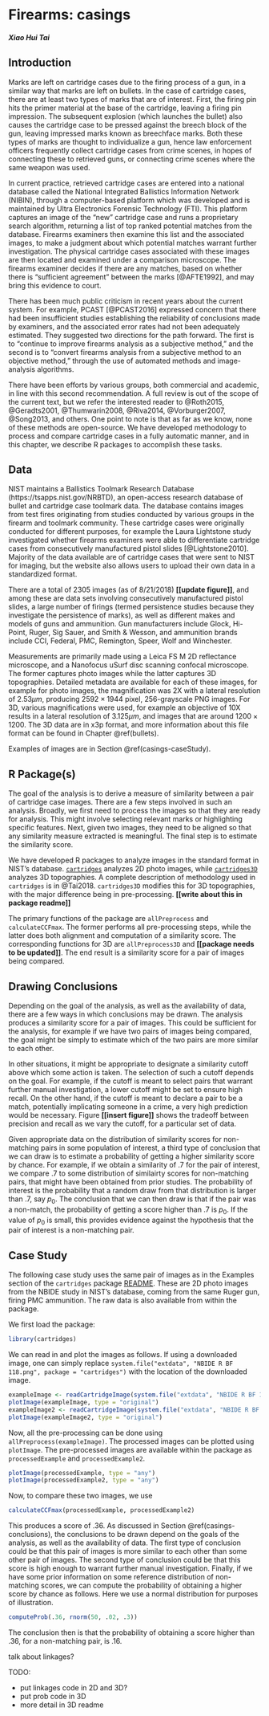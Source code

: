 # Firearms: casings {#casings}

#### *Xiao Hui Tai* {-}

## Introduction

Marks are left on cartridge cases due to the firing process of a gun, in a similar way that marks are left on bullets. In the case of cartridge cases, there are at least two types of marks that are of interest. First, the firing pin hits the primer material at the base of the cartridge, leaving a firing pin impression. The subsequent explosion (which launches the bullet) also causes the cartridge case to be pressed against the breech block of the gun, leaving impressed marks known as breechface marks. Both these types of marks are thought to individualize a gun, hence law enforcement officers frequently collect cartridge cases from crime scenes, in hopes of connecting these to retrieved guns, or connecting crime scenes where the same weapon was used.

In current practice, retrieved cartridge cases are entered into a national database called the National Integrated Ballistics Information Network (NIBIN), through a computer-based platform which was developed and is maintained by Ultra Electronics Forensic Technology (FTI). This platform captures an image of the "new" cartridge case and runs a proprietary search algorithm, returning a list of top ranked potential matches from the database. Firearms examiners then examine this list and the associated images, to make a judgment about which potential matches warrant further investigation. The physical cartridge cases associated with these images are then located and examined under a comparison microscope. The firearms examiner decides if there are any matches, based on whether there is "sufficient agreement" between the marks [@AFTE1992], and may bring this evidence to court.

There has been much public criticism in recent years about the current system. For example, PCAST [@PCAST2016] expressed concern that there had been insufficient studies establishing the reliability of conclusions made by examiners, and the associated error rates had not been adequately estimated. They suggested two directions for the path forward. The first is to "continue to improve firearms analysis as a subjective method," and the second is to "convert firearms analysis from a subjective method to an objective method," through the use of automated methods and image-analysis algorithms.

There have been efforts by various groups, both commercial and academic, in line with this second recommendation. A full review is out of the scope of the current text, but we refer the interested reader to @Roth2015, @Geradts2001, @Thumwarin2008, @Riva2014, @Vorburger2007, @Song2013, and others. One point to note is that as far as we know, none of these methods are open-source. We have developed methodology to process and compare cartridge cases in a fully automatic manner, and in this chapter, we describe R packages to accomplish these tasks.


## Data 
NIST maintains a Ballistics Toolmark Research Database (https://tsapps.nist.gov/NRBTD), an open-access research database of bullet and cartridge case toolmark data. The database contains images from test fires originating from studies conducted by various groups in the firearm and toolmark community. These cartridge cases were originally conducted for different purposes, for example the Laura Lightstone study investigated whether firearms examiners were able to differentiate cartridge cases from consecutively manufactured pistol slides [@Lightstone2010]. Majority of the data available are of cartridge cases that were sent to NIST for imaging, but the website also allows users to upload their own data in a standardized format.

There are a total of 2305 images (as of 8/21/2018) **[[update figure]]**, and among these are data sets involving consecutively manufactured pistol slides, a large number of firings (termed persistence studies because they investigate the persistence of marks), as well as different makes and models of guns and ammunition. Gun manufacturers include Glock, Hi-Point, Ruger, Sig Sauer, and Smith \& Wesson, and ammunition brands include CCI, Federal, PMC, Remington, Speer, Wolf and Winchester.

Measurements are primarily made using a Leica FS M 2D reflectance microscope, and a Nanofocus uSurf disc scanning confocal microscope. The former captures photo images while the latter captures 3D topographies. Detailed metadata are available for each of these images, for example for photo images, the magnification was 2X with a lateral resolution of $2.53 \mu m$, producing $2592 \times 1944$ pixel, 256-grayscale PNG images. For 3D, various magnifications were used, for example an objective of 10X results in a lateral resolution of $3.125 \mu m$, and images that are around $1200 \times 1200$. The 3D data are in x3p format, and more information about this file format can be found in Chapter \@ref(bullets). 

Examples of images are in Section \@ref(casings-caseStudy).


## R Package(s)
The goal of the analysis is to derive a measure of similarity between a pair of cartridge case images. There are a few steps involved in such an analysis. Broadly, we first need to process the images so that they are ready for analysis. This might involve selecting relevant marks or highlighting specific features. Next, given two images, they need to be aligned so that any similarity measure extracted is meaningful. The final step is to estimate the similarity score.

We have developed R packages to analyze images in the standard format in NIST's database. [`cartridges`](https://github.com/xhtai/cartridges) analyzes 2D photo images, while [`cartridges3D`](https://github.com/xhtai/cartridges3D) analyzes 3D topographies. A complete description of methodology used in `cartridges` is in @Tai2018. `cartridges3D` modifies this for 3D topographies, with the major difference being in pre-processing. **[[write about this in package readme]]**

The primary functions of the package are `allPreprocess` and `calculateCCFmax`. The former performs all pre-processing steps, while the latter does both alignment and computation of a similarity score. The corresponding functions for 3D are `allPreprocess3D` and **[[package needs to be updated]]**. The end result is a similarity score for a pair of images being compared. 

## Drawing Conclusions {#casings-conclusions}
Depending on the goal of the analysis, as well as the availability of data, there are a few ways in which conclusions may be drawn. The analysis produces a similarity score for a pair of images. This could be sufficient for the analysis, for example if we have two pairs of images being compared, the goal might be simply to estimate which of the two pairs are more similar to each other. 

In other situations, it might be appropriate to designate a similarity cutoff above which some action is taken. The selection of such a cutoff depends on the goal. For example, if the cutoff is meant to select pairs that warrant further manual investigation, a lower cutoff might be set to ensure high recall. On the other hand, if the cutoff is meant to declare a pair to be a match, potentially implicating someone in a crime, a very high prediction would be necessary. Figure **[[insert figure]]** shows the tradeoff between precision and recall as we vary the cutoff, for a particular set of data.

Given appropriate data on the distribution of similarity scores for non-matching pairs in some population of interest, a third type of conclusion that we can draw is to estimate a probability of getting a higher similarity score by chance. For example, if we obtain a similarity of .7 for the pair of interest, we compare .7 to some distribution of similairty scores for non-matching pairs, that might have been obtained from prior studies. The probability of interest is the probability that a random draw from that distribution is larger than .7, say $p_0$. The conclusion that we can then draw is that if the pair was a non-match, the probability of getting a score higher than .7 is $p_0$. If the value of $p_0$ is small, this provides evidence against the hypothesis that the pair of interest is a non-matching pair.


## Case Study {#casings-caseStudy}
The following case study uses the same pair of images as in the Examples section of the `cartridges` package [README](https://github.com/xhtai/cartridges). These are 2D photo images from the NBIDE study in NIST's database, coming from the same Ruger gun, firing PMC ammunition. The raw data is also available from within the package.

We first load the package:
```r
library(cartridges)
```

We can read in and plot the images as follows. If using a downloaded image, one can simply replace `system.file("extdata", "NBIDE R BF 118.png", package = "cartridges")` with the location of the downloaded image.

```r
exampleImage <- readCartridgeImage(system.file("extdata", "NBIDE R BF 118.png", package = "cartridges"))
plotImage(exampleImage, type = "original")
exampleImage2 <- readCartridgeImage(system.file("extdata", "NBIDE R BF 129.png", package = "cartridges"))
plotImage(exampleImage2, type = "original")
```

Now, all the pre-processing can be done using `allPreprocess(exampleImage)`. The processed images can be plotted using `plotImage`. The pre-processed images are available within the package as `processedExample` and `processedExample2`.

```r
plotImage(processedExample, type = "any")
plotImage(processedExample2, type = "any")
```

Now, to compare these two images, we use 

```r
calculateCCFmax(processedExample, processedExample2)
```

This produces a score of .36. As discussed in Section \@ref(casings-conclusions), the conclusions to be drawn depend on the goals of the analysis, as well as the availability of data. The first type of conclusion could be that this pair of images is more similar to each other than some other pair of images. The second type of conclusion could be that this score is high enough to warrant further manual investigation. Finally, if we have some prior information on some reference distribution of non-matching scores, we can compute the probability of obtaining a higher score by chance as follows. Here we use a normal distribution for purposes of illustration.

```r
computeProb(.36, rnorm(50, .02, .3))
```

The conclusion then is that the probability of obtaining a score higher than .36, for a non-matching pair, is .16.

talk about linkages?

TODO:

- put linkages code in 2D and 3D?
- put prob code in 3D
- more detail in 3D readme

